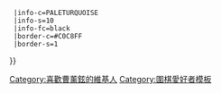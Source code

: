 {{Userbox
  |id=柔風<br/>快槍
  |id-c=PAPAYAWHIP
  |id-fc=black
  |id-s=16
  |info=這個用戶是'''[[曹薰鉉|曺薰鉉]]'''的[[圍棋|棋]]迷。{{#if:{{{1|}}}|{{{1}}}}}
  |info-c=PALETURQUOISE
  |info-s=10
  |info-fc=black
  |border-c=#C0C8FF
  |border-s=1
}}<includeonly>[[Category:喜歡曹薰鉉的維基人]]</includeonly><noinclude>
[[Category:圍棋愛好者模板]]
</noinclude>